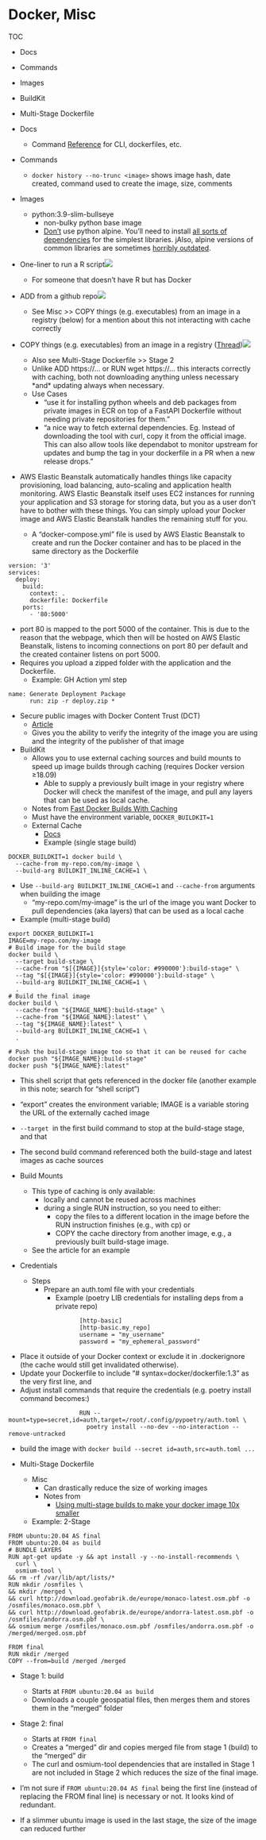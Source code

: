 # Docker, Misc

TOC

* Docs
* Commands
* Images
* BuildKit
* Multi-Stage Dockerfile




* Docs
	* Command [Reference](https://docs.docker.com/reference/) for CLI, dockerfiles, etc.
* Commands
	* `docker history --no-trunc <image>` shows image hash, date created, command used to create the image, size, comments
* Images
	* python:3.9-slim-bullseye
		* non-bulky python base image
		* [Don’t](https://pythonspeed.com/articles/alpine-docker-python/) use python alpine. You'll need to install [all sorts of dependencies](https://stackoverflow.com/a/57788527) for the simplest libraries. jAlso, alpine versions of common libraries are sometimes [horribly outdated](https://pkgs.alpinelinux.org/package/v3.6/main/x86_64/nodejs).
* One-liner to run a R script![](./_resources/Docker,_Misc.resources/image.2.png)
	* For someone that doesn't have R but has Docker
* ADD from a github repo![](./_resources/Docker,_Misc.resources/image.1.png)
	* See Misc >> COPY things (e.g. executables) from an image in a registry (below) for a mention about this not interacting with cache correctly
* COPY things (e.g. executables) from an image in a registry ([Thread](https://twitter.com/kandros5591/status/1626904248368922624))![](./_resources/Docker,_Misc.resources/image.png)
	* Also see Multi-Stage Dockerfile >> Stage 2
	* Unlike ADD https://... or RUN wget https://... this interacts correctly with caching, both not downloading anything unless necessary \*and\* updating always when necessary.
	* Use Cases
		* "use it for installing python wheels and deb packages from private images in ECR on top of a FastAPI Dockerfile without needing private repositories for them."
		* "a nice way to fetch external dependencies. Eg. Instead of downloading the tool with curl, copy it from the official image. This can also allow tools like dependabot to monitor upstream for updates and bump the tag in your dockerfile in a PR when a new release drops."
* AWS Elastic Beanstalk automatically handles things like capacity provisioning, load balancing, auto-scaling and application health monitoring. AWS Elastic Beanstalk itself uses EC2 instances for running your application and S3 storage for storing data, but you as a user don’t have to bother with these things. You can simply upload your Docker image and AWS Elastic Beanstalk handles the remaining stuff for you.
	* A “docker-compose.yml” file is used by AWS Elastic Beanstalk to create and run the Docker container and has to be placed in the same directory as the Dockerfile

```
version: '3'
services:
  deploy:
    build:
      context: .
      dockerfile: Dockerfile
    ports:
      - '80:5000'
```

* port 80 is mapped to the port 5000 of the container. This is due to the reason that the webpage, which then will be hosted on AWS Elastic Beanstalk, listens to incoming connections on port 80 per default and the created container listens on port 5000.
* Requires you upload a zipped folder with the application and the Dockerfile.
	* Example: GH Action yml step

```
name: Generate Deployment Package
      run: zip -r deploy.zip *
```

* Secure public images with Docker Content Trust (DCT)
	* [Article](https://towardsdatascience.com/secure-your-public-docker-images-6758f7ddb687)
	* Gives you the ability to verify the integrity of the image you are using and the integrity of the publisher of that image
* BuildKit
	* Allows you to use external caching sources and build mounts to speed up image builds through caching (requires Docker version ≥18.09)
		* Able to supply a previously built image in your registry where Docker will check the manifest of the image, and pull any layers that can be used as local cache.
	* Notes from [Fast Docker Builds With Caching](https://towardsdatascience.com/fast-docker-builds-with-caching-for-python-533ddc3b0057)
	* Must have the environment variable, `DOCKER_BUILDKIT=1`
	* External Cache
		* [Docs](https://docs.docker.com/engine/reference/commandline/build/#specifying-external-cache-sources)
		* [Example]{.ribbon-highlight} (single stage build)

```
DOCKER_BUILDKIT=1 docker build \
  --cache-from my-repo.com/my-image \
  --build-arg BUILDKIT_INLINE_CACHE=1 \
```

* Use `--build-arg BUILDKIT_INLINE_CACHE=1` and `--cache-from` arguments when building the image
	* "my-repo.com/my-image" is the url of the image you want Docker to pull dependencies (aka layers) that can be used as a local cache

* Example (multi-stage build)

```
export DOCKER_BUILDKIT=1
IMAGE=my-repo.com/my-image
# Build image for the build stage
docker build \
  --target build-stage \
  --cache-from "$[{IMAGE}]{style='color: #990000'}:build-stage" \
  --tag "$[{IMAGE}]{style='color: #990000'}:build-stage" \
  --build-arg BUILDKIT_INLINE_CACHE=1 \
  .
# Build the final image
docker build \
  --cache-from "${IMAGE_NAME}:build-stage" \
  --cache-from "${IMAGE_NAME}:latest" \
  --tag "${IMAGE_NAME}:latest" \
  --build-arg BUILDKIT_INLINE_CACHE=1 \
  .

# Push the build-stage image too so that it can be reused for cache
docker push "${IMAGE_NAME}:build-stage"
docker push "${IMAGE_NAME}:latest"
```

* This shell script that gets referenced in the docker file (another example in this note; search for "shell script")
* "export" creates the environment variable; IMAGE is a variable storing the URL of the externally cached image
* `--target`  in the first build command to stop at the build-stage stage, and that
* The second build command referenced both the build-stage and latest images as cache sources

* Build Mounts
	* This type of caching is only available:
		* locally and cannot be reused across machines
		* during a single RUN instruction, so you need to either:
			* copy the files to a different location in the image before the RUN instruction finishes (e.g., with cp) or
			* COPY the cache directory from another image, e.g., a previously built build-stage image.
	* See the article for an example
* Credentials
	* Steps
		* Prepare an auth.toml file with your credentials
			* Example (poetry LIB credentials for installing deps from a private repo)

```
                    [http-basic]
                    [http-basic.my_repo]
                    username = "my_username"
                    password = "my_ephemeral_password"
```

* Place it outside of your Docker context or exclude it in .dockerignore (the cache would still get invalidated otherwise).
* Update your Dockerfile to include "# syntax=docker/dockerfile:1.3" as the very first line, and
* Adjust install commands that require the credentials (e.g. poetry install command becomes:)

```
                    RUN --mount=type=secret,id=auth,target=/root/.config/pypoetry/auth.toml \
                      poetry install --no-dev --no-interaction --remove-untracked
```

* build the image with `docker build --secret id=auth,src=auth.toml ...`

* Multi-Stage Dockerfile
	* Misc
		* Can drastically reduce the size of working images
		* Notes from
			* [Using multi-stage builds to make your docker image 10x smaller](https://towardsdatascience.com/using-multi-stage-builds-to-make-your-docker-image-almost-10x-smaller-239068cb6fb0)
	* Example: 2-Stage

```
FROM ubuntu:20.04 AS final
FROM ubuntu:20.04 as build
# BUNDLE LAYERS
RUN apt-get update -y && apt install -y --no-install-recommends \
  curl \
  osmium-tool \
&& rm -rf /var/lib/apt/lists/*
RUN mkdir /osmfiles \
&& mkdir /merged \
&& curl http://download.geofabrik.de/europe/monaco-latest.osm.pbf -o /osmfiles/monaco.osm.pbf \
&& curl http://download.geofabrik.de/europe/andorra-latest.osm.pbf -o /osmfiles/andorra.osm.pbf \
&& osmium merge /osmfiles/monaco.osm.pbf /osmfiles/andorra.osm.pbf -o /merged/merged.osm.pbf

FROM final
RUN mkdir /merged
COPY --from=build /merged /merged
```

* Stage 1: build
	* Starts at `FROM ubuntu:20.04 as build`
	* Downloads a couple geospatial files, then merges them and stores them in the "merged" folder
* Stage 2: final
	* Starts at `FROM final`
	* Creates a "merged" dir and copies merged file from stage 1 (build) to the "merged" dir
	* The curl and osmium-tool dependencies that are installed in Stage 1 are not included in Stage 2 which reduces the size of the final image.
* I'm not sure if `FROM ubuntu:20.04 AS final` being the first line (instead of replacing the FROM final line) is necessary or not. It looks kind of redundant.

* If a slimmer ubuntu image is used in the last stage, the size of the image can reduced further































